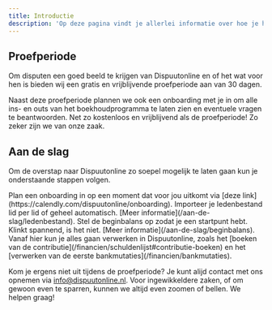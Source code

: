 ```yaml
---
title: Introductie
description: 'Op deze pagina vindt je allerlei informatie over hoe je het beste van start kunt gaan met Dispuutonline.'
---
```


## Proefperiode

Om disputen een goed beeld te krijgen van Dispuutonline en of het wat voor hen is bieden wij een gratis en vrijblijvende proefperiode aan van 30 dagen.

Naast deze proefperiode plannen we ook een onboarding met je in om alle ins- en outs van het boekhoudprogramma te laten zien en eventuele vragen te beantwoorden. Net zo kostenloos en vrijblijvend als de proefperiode! Zo zeker zijn we van onze zaak.

## Aan de slag

Om de overstap naar Dispuutonline zo soepel mogelijk te laten gaan kun je onderstaande stappen volgen.

<Steps>
  <Step title="Onboarding inplannen">
    Plan een onboarding in op een moment dat voor jou uitkomt via [deze link](https://calendly.com/dispuutonline/onboarding).
  </Step>
  <Step title="Ledenbestand importeren">
    Importeer je ledenbestand lid per lid of geheel automatisch. [Meer informatie](/aan-de-slag/ledenbestand).
  </Step>
  <Step title="Beginbalans opstellen">
    Stel de beginbalans op zodat je een startpunt hebt. Klinkt spannend, is het niet. [Meer informatie](/aan-de-slag/beginbalans).
  </Step>
  <Step title="Klaar! Business as usual.">
      Vanaf hier kun je alles gaan verwerken in Dispuutonline, zoals het [boeken van de contributie](/financien/schuldenlijst#contributie-boeken) en het [verwerken van de eerste bankmutaties](/financien/bankmutaties).
    </Step>
</Steps>

<Note>Kom je ergens niet uit tijdens de proefperiode? Je kunt alijd contact met ons opnemen via info@dispuutonline.nl. Voor ingewikkeldere zaken, of om gewoon even te sparren, kunnen we altijd even zoomen of bellen. We helpen graag!</Note>